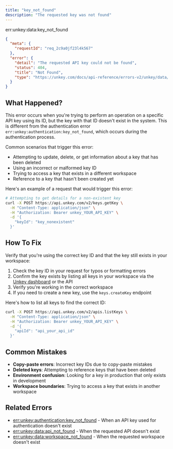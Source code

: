 ```yaml
---
title: "key_not_found"
description: "The requested key was not found"
---
```


<Danger>
err:unkey:data:key_not_found
</Danger>


```json Example
{
  "meta": {
    "requestId": "req_2c9a0jf23l4k567"
  },
  "error": {
    "detail": "The requested API key could not be found",
    "status": 404,
    "title": "Not Found",
    "type": "https://unkey.com/docs/api-reference/errors-v2/unkey/data/key_not_found"
  }
}
```

## What Happened?

This error occurs when you're trying to perform an operation on a specific API key using its ID, but the key with that ID doesn't exist in the system. This is different from the authentication error `err:unkey:authentication:key_not_found`, which occurs during the authentication process.

Common scenarios that trigger this error:
- Attempting to update, delete, or get information about a key that has been deleted
- Using an incorrect or malformed key ID
- Trying to access a key that exists in a different workspace
- Reference to a key that hasn't been created yet

Here's an example of a request that would trigger this error:

```bash
# Attempting to get details for a non-existent key
curl -X POST https://api.unkey.com/v2/keys.getKey \
  -H "Content-Type: application/json" \
  -H "Authorization: Bearer unkey_YOUR_API_KEY" \
  -d '{
    "keyId": "key_nonexistent"
  }'
```

## How To Fix

Verify that you're using the correct key ID and that the key still exists in your workspace:

1. Check the key ID in your request for typos or formatting errors
2. Confirm the key exists by listing all keys in your workspace via the [Unkey dashboard](https://unkey.com/dashboard) or the API
3. Verify you're working in the correct workspace
4. If you need to create a new key, use the `keys.createKey` endpoint

Here's how to list all keys to find the correct ID:

```bash
curl -X POST https://api.unkey.com/v2/apis.listKeys \
  -H "Content-Type: application/json" \
  -H "Authorization: Bearer unkey_YOUR_API_KEY" \
  -d '{
    "apiId": "api_your_api_id"
  }'
```

## Common Mistakes

- **Copy-paste errors**: Incorrect key IDs due to copy-paste mistakes
- **Deleted keys**: Attempting to reference keys that have been deleted
- **Environment confusion**: Looking for a key in production that only exists in development
- **Workspace boundaries**: Trying to access a key that exists in another workspace

## Related Errors
- [err:unkey:authentication:key_not_found](../authentication/key_not_found) - When an API key used for authentication doesn't exist
- [err:unkey:data:api_not_found](./api_not_found) - When the requested API doesn't exist
- [err:unkey:data:workspace_not_found](./workspace_not_found) - When the requested workspace doesn't exist
